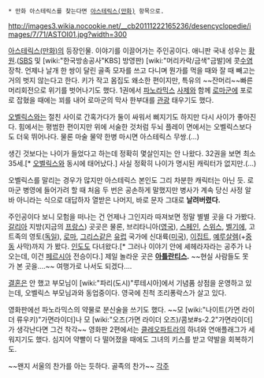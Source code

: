 * 만화 아스테릭스를 찾는다면 [[아스테릭스(만화)]] 항목으로.

http://images3.wikia.nocookie.net/__cb20111222165236/desencyclopedie/images/7/71/ASTOI01.jpg?width=300

[[아스테릭스(만화)]]의 등장인물. 이야기를 이끌어가는 주인공이다. 애니판 국내 성우는 [[황원]].([[SBS]] 및 [wiki:"한국방송공사"KBS] 방영판)
[wiki:"머리카락/금색"금발]에 콧[[수염]] 장착. 언제나 날개 한 쌍이 달린 골족 모자를 쓰고 다니며 뭔가를 먹을 때와 잘 때 빼고는 거의 벗지 않는다고 한다. 키가 작고 몸집도 왜소한 편이지만, 특유의 ~~잔머리~~빠른 머리회전으로 위기를 벗어나기도 했다. 1권에서 [[파노라믹스]] [[사제]]와 함께 [[로마]]군에 포로로 잡혔을 때에는 꾀를 내어 로마군의 막사 한부대를 [[관광]] 태우기도 했다.

[[오벨릭스]]와는 절친 사이로 간혹가다가 둘이 싸워서 삐지기도 하지만 다시 사이가 좋아진다. 
힘에서는 평범한 편이지만 위에 서술한 것처럼 두뇌 플레이 면에서는 오벨릭스보다도 더욱 뛰어나다. 물론 마술 물약 한병 마시면 아스테릭스 무쌍.(…)

생긴 것보다는 나이가 들었다고 하는데 정확히 몇살인지는 안 나왔다. 32권을 보면 최소 35세.[* [[오벨릭스]]와 동시에 태어났다.] 사실 정확히 나이가 명시된 캐릭터가 없지만.(…)

오벨릭스를 말리는 경우가 많지만 아스테릭스 본인도 그리 차분한 캐릭터는 아닌 듯. 로마군 병영에 들어가려 할 때 처음 두 번은 공손하게 말했지만 병사가 계속 당신 사정 알 바 아니라는 식으로 대답하자 열받은 나머지, 바로 문자 그대로 '''날려버렸다.'''

주인공이다 보니 모험을 떠나는 건 언제나 그인지라 따져보면 정말 별별 곳을 다 가봤다. [[갈리아]] 지방(지금의 [[프랑스]]) 곳곳은 물론, 브리타니아([[영국]]), [[스페인]], [[스위스]], [[벨기에]], 고트족의 영토([[독일]]), [[로마]], [[그리스]]같은 [[유럽]] 국가에 신대륙([[미국]]), [[이집트]], [[예루살렘]](+[[중동]] 사막)까지 가 봤다. [[인도]]도 다녀왔다.[* 그러나 이야기 안에 셰헤라자라는 공주가 나오는데, 이건 [[페르시아]] 전승이다.] 제일 놀라운 곳은 '''[[아틀란티스]].''' ~~현실 사람들도 못 가 본 곳을….~~ 여행가로 나서도 되겠다….

[[결혼]]은 안 했고 부모님이 [wiki:"파리(도시)"루테시아]에서 기념품 상점을 운영하고 있는데, 오벨릭스 부모님과와 동업중이다. 영국에 친척 조리퐁락스가 살고 있다.

영화판에선 파노라믹스의 약물로 분신술을 쓰기도 했다. ~~모 [wiki:"나이트(가면 라이더 류우키)"가면라이더]나 모 [wiki:"오즈(가면 라이더 오즈)/콤보#s-2.2"가면라이더]가 생각난다면 그건 착각~~
영화판 2편에서는 [[클레오파트라]]의 하녀와 연애플래그가 세워지기도 했다. 심지어 약빨이 다 떨어졌을 때에도 그녀의 키스를 받고 약발을 회복하기도.

~~왠지 서울의 찬가를 아는 듯하다. 골족의 찬가~~
[[각주]]
